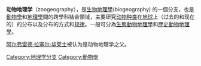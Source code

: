 '''动物地理学'''（zoogeography），是[[生物地理學|生物地理學]](biogeography) 的一個分支，也是[[動物學|動物學]]和[[地理學|地理學]]間的跨學科結合領域，主要研究[[动物种类|动物种类]]在[[地球|地球]]上（过去的和现在的）的分布以及分布的方式和[[规律|规律]]。一般可分為[[生態動物地理學|生態動物地理學]]和[[歷史動物地理學|歷史動物地理學]]。

[[阿尔弗雷德·拉塞尔·华莱士|阿尔弗雷德·拉塞尔·华莱士]]被认为是动物地理学之父。

{{Geography topics}}
{{生物地理学}}
{{geo-term-stub}}
{{Ecology-stub}}

{{Authority control}}
[[Category:地理学分支|Category:地理学分支]]
[[Category:動物學|Category:動物學]]